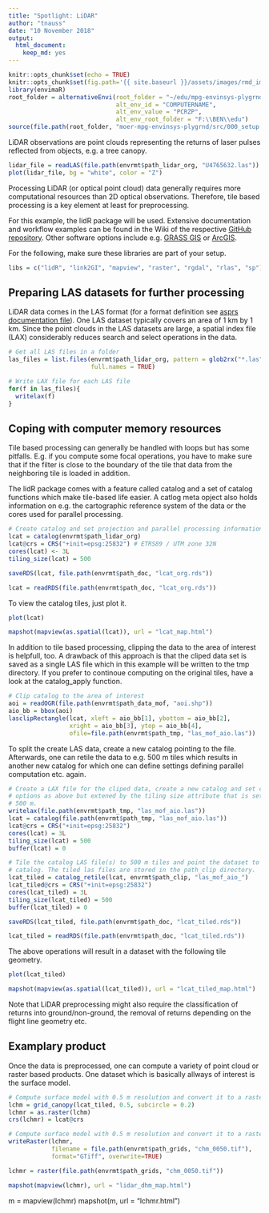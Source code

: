 ```yaml
---
title: "Spotlight: LiDAR"
author: "tnauss"
date: "10 November 2018"
output: 
  html_document: 
    keep_md: yes
---
```


```r
knitr::opts_chunk$set(echo = TRUE)
knitr::opts_chunk$set(fig.path='{{ site.baseurl }}/assets/images/rmd_images/u04-02/')
library(envimaR)
root_folder = alternativeEnvi(root_folder = "~/edu/mpg-envinsys-plygrnd/", 
                              alt_env_id = "COMPUTERNAME",
                              alt_env_value = "PCRZP", 
                              alt_env_root_folder = "F:\\BEN\\edu")
source(file.path(root_folder, "moer-mpg-envinsys-plygrnd/src/000_setup.R"))
```

LiDAR observations are point clouds representing the returns of laser pulses reflected from objects, e.g. a tree canopy.

```r
lidar_file = readLAS(file.path(envrmt$path_lidar_org, "U4765632.las"))
plot(lidar_file, bg = "white", color = "Z")
```


Processing LiDAR (or optical point cloud) data generally  requires more computational resources than 2D optical observations. Therefore, tile based processing is a key element at least for preprocessing.

For this example, the lidR package will be used. Extensive documentation and workflow examples can be found in the Wiki of the respective [GitHub repository](https://github.com/Jean-Romain/lidR). Other software options include e.g. [GRASS GIS](https://grass.osgeo.org/screenshots/lidar/) or [ArcGIS](https://desktop.arcgis.com/en/arcmap/10.3/manage-data/las-dataset/a-quick-tour-of-lidar-in-arcgis.htm).

For the following, make sure these libraries are part of your setup.
```r
libs = c("lidR", "link2GI", "mapview", "raster", "rgdal", "rlas", "sp")
```

## Preparing LAS datasets for further processing
LiDAR data comes in the LAS format (for a format definition see [asprs documentation file](https://www.asprs.org/a/society/committees/standards/LAS_1_4_r13.pdf)). One LAS dataset typically covers an area of 1 km by 1 km. Since the point clouds in the LAS datasets are large, a spatial index file (LAX) considerably reduces search and select operations in the data.

```r
# Get all LAS files in a folder
las_files = list.files(envrmt$path_lidar_org, pattern = glob2rx("*.las"),
                       full.names = TRUE)

# Write LAX file for each LAS file
for(f in las_files){
  writelax(f)
}
```

## Coping with computer memory resources
Tile based processing can generally be handled with loops but has some pitfalls. E.g. if you compute some focal operations, you have to make sure that if the filter is close to the boundary of the tile that data from the neighboring tile is loaded in addition. 

The lidR package comes with a feature called catalog and a set of catalog functions which make tile-based life easier. A catlog meta opject also holds information on e.g. the cartographic reference system of the data or the cores used for parallel processing.

```r
# Create catalog and set projection and parallel processing information
lcat = catalog(envrmt$path_lidar_org)
lcat@crs = CRS("+init=epsg:25832") # ETRS89 / UTM zone 32N
cores(lcat) <- 3L
tiling_size(lcat) = 500
```

```r
saveRDS(lcat, file.path(envrmt$path_doc, "lcat_org.rds"))
```

```r
lcat = readRDS(file.path(envrmt$path_doc, "lcat_org.rds"))
```

To view the catalog tiles, just plot it.
```r
plot(lcat)
```

```r
mapshot(mapview(as.spatial(lcat)), url = "lcat_map.html")
```

In addition to tile based processing, clipping the data to the area of interest is helpfull, too. A drawback of this approach is that the cliped data set is saved as a single LAS file which in this example will be written to the tmp directory. If you prefer to continoue computing on the original tiles, have a look at the catalog_apply function.
```r
# Clip catalog to the area of interest
aoi = readOGR(file.path(envrmt$path_data_mof, "aoi.shp"))
aio_bb = bbox(aoi)
lasclipRectangle(lcat, xleft = aio_bb[1], ybottom = aio_bb[2], 
                 xright = aio_bb[3], ytop = aio_bb[4],
                 ofile=file.path(envrmt$path_tmp, "las_mof_aio.las"))
```


To split the create LAS data, create a new catalog pointing to the file. Afterwards, one can retile the data to e.g. 500 m tiles which results in another new catalog for which one can define settings defining parallel computation etc. again.
```r
# Create a LAX file for the cliped data, create a new catalog and set catalog 
# options as above but extened by the tiling size attribute that is set to 
# 500 m.
writelax(file.path(envrmt$path_tmp, "las_mof_aio.las"))
lcat = catalog(file.path(envrmt$path_tmp, "las_mof_aio.las"))
lcat@crs = CRS("+init=epsg:25832")
cores(lcat) = 3L
tiling_size(lcat) = 500
buffer(lcat) = 0

# Tile the catalog LAS file(s) to 500 m tiles and point the dataset to a new
# catalog. The tiled las files are stored in the path_clip directory.
lcat_tiled = catalog_retile(lcat, envrmt$path_clip, "las_mof_aio_")
lcat_tiled@crs = CRS("+init=epsg:25832")
cores(lcat_tiled) = 3L
tiling_size(lcat_tiled) = 500
buffer(lcat_tiled) = 0
```


```r
saveRDS(lcat_tiled, file.path(envrmt$path_doc, "lcat_tiled.rds"))
```

```r
lcat_tiled = readRDS(file.path(envrmt$path_doc, "lcat_tiled.rds"))
```


The above operations will result in a dataset with the following tile geometry.
```r
plot(lcat_tiled)
```

```r
mapshot(mapview(as.spatial(lcat_tiled)), url = "lcat_tiled_map.html")
```

Note that LiDAR preprocessing might also require the classification of returns into ground/non-ground, the removal of returns depending on the flight line geometry etc.

## Examplary product
Once the data is preprocessed, one can compute a variety of point cloud or raster based products. One dataset which is basically allways of interest is the surface model.

```r
# Compute surface model with 0.5 m resolution and convert it to a raster object.
lchm = grid_canopy(lcat_tiled, 0.5, subcircle = 0.2)
lchmr = as.raster(lchm)
crs(lchmr) = lcat@crs
```

```r
# Compute surface model with 0.5 m resolution and convert it to a raster object.
writeRaster(lchmr, 
            filename = file.path(envrmt$path_grids, "chm_0050.tif"),
            format="GTiff", overwrite=TRUE)
```


```r
lchmr = raster(file.path(envrmt$path_grids, "chm_0050.tif"))
```

```r
mapshot(mapview(lchmr), url = "lidar_dhm_map.html")
```


m = mapview(lchmr)
mapshot(m, url = "lchmr.html")

